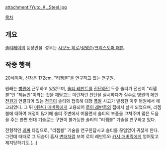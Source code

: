 {{{+1 ユート・K・スティール / Yuto K. Steel }}}

attachment:/Yuto_K._Steel.jpg

[[목차]]

== 개요 ==
[[솔티레이]]의 등장인물. 성우는 [[시모노 히로]]/[[정명준]]/[[크리스토퍼 패튼]].

== 작중 행적 ==
20세이며, 신장은 172cm. "리젬블"을 연구하고 있는 [[연구원]].

원래는 [[병원]]에 근무하고 있었으며, [[솔티 레반트]]를 [[진단]]하던 도중 솔티가 전신이 "리젬블"인 "제뉴인"이라는 것을 깨닫고는 이런저런 진단을 실시하다가 실수로 병원의 메인 [[전원]]과 연결되어 있는 [[전극]]이 솔티와 접촉해 대형 [[폭발]] 사고가 발생한 이후 병원에서 해고되었다. 그 뒤 [[미란다 매버릭]]에게 고용되어 [[로이 레반트]]의 집에서 살게 되었으며, 리젬블에 대하여 애정이 많기에 솔티 주변에서 머물면서 솔티의 부품을 고쳐주며 많은 도움을 주는 한편 현대 기술로는 구현이 불가능한 솔티의 "리젬블" 기술을 연구하고 있다.

전형적인 [[괴짜]] 타입으로, "리젬블" 기술을 연구한답시고 솔티를 끊임없이 귀찮게 한다. 그런데 때때로 그 모습이 흡사 [[변태]]처럼 보여 로이 레반트와 [[카샤 매버릭]]에게 얻어맞고 제지당하기도.(...)
